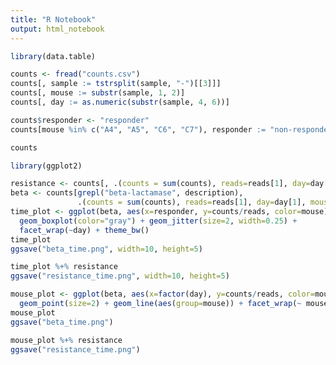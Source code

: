 ```yaml
---
title: "R Notebook"
output: html_notebook
---
```


```r
library(data.table)

counts <- fread("counts.csv")
counts[, sample := tstrsplit(sample, "-")[[3]]]
counts[, mouse := substr(sample, 1, 2)]
counts[, day := as.numeric(substr(sample, 4, 6))]

counts$responder <- "responder"
counts[mouse %in% c("A4", "A5", "C6", "C7"), responder := "non-responder"]

counts
```

```r
library(ggplot2)

resistance <- counts[, .(counts = sum(counts), reads=reads[1], day=day[1], mouse=mouse[1], responder=responder[1]), by="sample"]
beta <- counts[grepl("beta-lactamase", description), 
               .(counts = sum(counts), reads=reads[1], day=day[1], mouse=mouse[1], responder=responder[1]), by="sample"]
time_plot <- ggplot(beta, aes(x=responder, y=counts/reads, color=mouse)) + 
  geom_boxplot(color="gray") + geom_jitter(size=2, width=0.25) + 
  facet_wrap(~day) + theme_bw()
time_plot
ggsave("beta_time.png", width=10, height=5)
```

```r
time_plot %+% resistance
ggsave("resistance_time.png", width=10, height=5)
```

```r
mouse_plot <- ggplot(beta, aes(x=factor(day), y=counts/reads, color=mouse)) + 
  geom_point(size=2) + geom_line(aes(group=mouse)) + facet_wrap(~ mouse) + theme_bw()
mouse_plot
ggsave("beta_time.png")
```

```r
mouse_plot %+% resistance
ggsave("resistance_time.png")
```